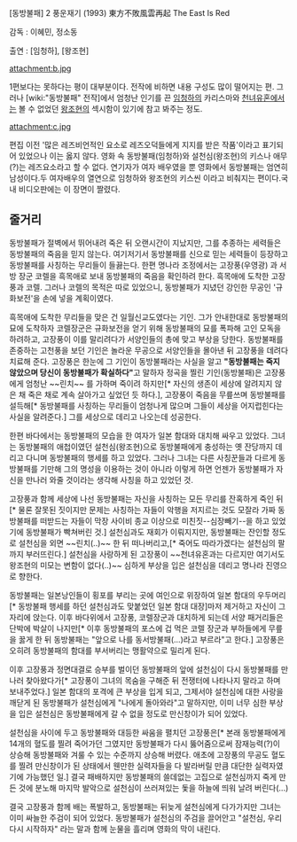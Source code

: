 [동방불패] 2 풍운재기 (1993) 
東方不敗風雲再起 The East Is Red

감독 : 이혜민, 정소동 

출연 : [임청하], [왕조현]


attachment:b.jpg 


1편보다는 못하다는 평이 대부분이다. 전작에 비하면 내용 구성도 많이 떨어지는 편. 그러나 [wiki:"동방불패" 전작]에서 엄청난 인기를 끈 [[임청하]]의 카리스마와 [[천녀유혼]]에서는 볼 수 없었던 [[왕조현]]의 섹시함이 있기에 참고 봐주는 정도.

attachment:c.jpg 

편집 이전 '많은 레즈비언적인 요소로 레즈오덕들에게 지지를 받은 작품'이라고 표기되어 있었으나 이는 옳지 않다. 영화 속 동방불패(임청하)와 설천심(왕조현)의 키스나 애무(?)는 레즈요소라고 할 수 없다. 연기자가 여자 배우였을 뿐 영화에서 동방불패는 엄연히 남성이다.두 여자배우의 열연으로 임청하와 왕조현의 키스씬 이라고 비춰지는 편이다.국내 비디오판에는 이 장면이 짤렸다.

== 줄거리 ==

동방불패가 절벽에서 뛰어내려 죽은 뒤 오랜시간이 지났지만, 그를 추종하는 세력들은 동방불패의 죽음을 믿지 않는다. 여기저기서 동방불패를 신으로 믿는 세력들이 등장하고 동방불패를 사칭하는 무리들이 들끓는다. 한편 명나라 조정에서는 고장풍(우영광) 과 서방 장군 코렐을 흑목애로 보내 동방불패의 죽음을 확인하려 한다. 흑목애에 도착한 고장풍과 코렐. 그러나 코렐의 목적은 따로 있었으니, 동방불패가 지녔던 강인한 무공인 '규화보전'을 손에 넣을 계획이였다. 

흑목애에 도착한 무리들을 맞은 건 일월신교도였다는 기인. 그가 안내한대로 동방불패의 묘에 도착하자 코렐장군은 규화보전을 얻기 위해 동방불패의 묘를 폭파해 고인 모독을 하려하고, 고장풍이 이를 말리려다가 서양인들의 총에 맞고 부상을 당한다. 동방불패를 존중하는 고천풍을 보던 기인은 놀라운 무공으로 서양인들을 몰아낸 뒤 고장풍을 데려다 치료해 준다. 고장풍은 한눈에 그 기인이 동방불패라는 사실을 알고 '''"동방불패는 죽지 않았으며 당신이 동방불패가 확실하다"'''고 말하자 정곡을 찔린 기인(동방불패)은 고장풍에게 엄청난 ~~린치~~ 를 가하며 죽이려 하지만[* 자신의 생존이 세상에 알려지지 않은 채 죽은 채로 계속 살아가고 싶었던 듯 하다.], 고장풍이 죽음을 무릎쓰며 동방불패를 설득해[* 동방불패를 사칭하는 무리들이 엄청나게 많으며 그들이 세상을 어지럽힌다는 사실을 알려준다.] 그를 세상으로 데리고 나오는데 성공한다.

한편 바다에서는 동방불패의 모습을 한 여자가 일본 함대와 대치해 싸우고 있었다. 그녀는 동방불패의 애첩이였던 설천심(왕조현)으로 동방불패에게 충성하는 옛 잔당까지 데리고 다니며 동방불패의 행세를 하고 있었다. 그러나 그녀는 다른 사칭꾼들과 다르게 동방불패를 기만해 그의 명성을 이용하는 것이 아니라 이렇게 하면 언젠가 동방불패가 자신을 만나러 와줄 것이라는 생각해 사칭을 하고 있었던 것.    

고장풍과 함께 세상에 나선 동방불패는 자신을 사칭하는 모든 무리를 잔혹하게 죽인 뒤[* 물론 잘못된 짓이지만 문제는 사칭하는 자들이 악행을 저지르는 것도 모잘라 가짜 동방불패를 떠받드는 자들이 막장 사이비 종교 이상으로 미친짓--심장빼기--을 하고 있었기에 동방불패가 빡쳐버린 것.] 설천심과도 재회가 이뤄지지만, 동방불패는 잔인할 정도로 설천심을 외면 ~~린치(..)~~ 한 뒤 떠나버리고,[* 죽어도 따라가겠다는 설천심의 팔까지 부러뜨린다.] 설천심을 사랑하게 된 고장풍이 ~~천녀유혼과는 다르지만 여기서도 왕조현의 미모는 변함이 없다(..)~~ 심하게 부상을 입은 설천심을 데리고 명나라 진영으로 향한다.  

동방불패는 일본낭인들이 횡포를 부리는 곳에 여인으로 위장하여 일본 함대의 우두머리[* 동방불패 행세를 하던 설천심과도 맞붙었던 일본 함대 대장]마저 제거하고 자신이 그 자리에 앉는다. 이후 바다위에서 고장풍, 코렐장군과 대치하게 되는데 서양 패거리들은 단박에 박살이 나지만[* 이후 동방불패의 포스에 겁 먹은 코렐 장군과 부하들에게 무릎을 꿇게 한 뒤 동방불패는 "앞으로 나를 동서방불패(...)라고 부르라"고 한다.] 고장풍은 오히려 동방불패의 함대를 부서버리는 맹활약으로 밀리게 된다. 

이후 고장풍과 정면대결로 승부를 벌이던 동방불패의 앞에 설천심이 다시 동방불패를 만나러 찾아왔다가[* 고장풍이 그녀의 목숨을 구해준 뒤 전쟁터에 나타나지 말라고 하며 보내주었다.] 일본 함대의 포격에 큰 부상을 입게 되고, 그제서야 설천심에 대한 사랑을 깨닫게 된 동방불패가 설천심에게 "나에게 돌아와라"고 말하지만, 이미 너무 심한 부상을 입은 설천심은 동방불패에게 갈 수 없을 정도로 만신창이가 되어 있었다. 

설천심을 사이에 두고 동방불패와 대등한 싸움을 펼치던 고장풍은[* 본래 동방불패에게 14개의 혈도를 찔려 죽어가던 그였지만 동방불패가 다시 뚫어줌으로써 잠재능력(?)이 상승해 동방불패와 겨룰 수 있는 수준까지 상승해 버렸다. 애초에 고장풍의 무공도 혈도를 찔려 만신창이가 된 상태에서 웬만한 실력자들을 다 발라버릴 만큼 대단한 실력자였기에 가능했던 일.] 결국 패배하지만 동방불패의 쓸데없는 고집으로 설천심까지 죽게 만든 것에 분노해 마지막 발악으로 설천심이 쓰러져있는 돛을 하늘에 띄워 날려 버린다(...) 

결국 고장풍과 함께 배는 폭발하고, 동방불패는 뒤늦게 설천심에게 다가가지만 그녀는 이미 싸늘한 주검이 되어 있었다. 동방불패가 설천심의 주검을 끌어안고 "설천심, 우리 다시 시작하자" 라는 말과 함께 눈물을 흘리며 영화의 막이 내린다.
